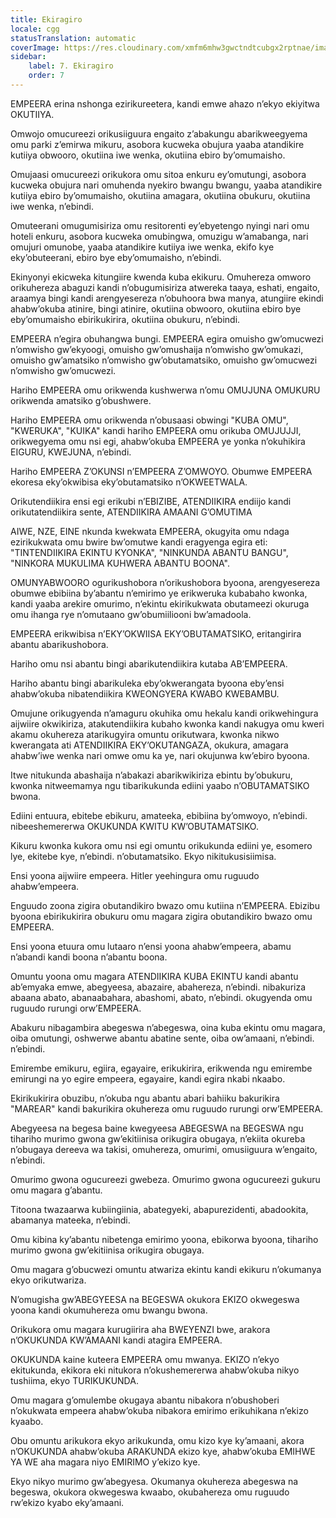 ```yaml
---
title: Ekiragiro
locale: cgg
statusTranslation: automatic
coverImage: https://res.cloudinary.com/xmfm6mhw3gwctndtcubgx2rptnae/image/upload/v1740337243/small_cover_educacion_fundamental_a051170f1c.webp
sidebar:
    label: 7. Ekiragiro
    order: 7
---
```

EMPEERA erina nshonga ezirikureetera, kandi emwe ahazo n’ekyo ekiyitwa OKUTIIYA.

Omwojo omucureezi orikusiiguura engaito z’abakungu abarikweegyema omu parki z’emirwa mikuru, asobora kucweka obujura yaaba atandikire kutiiya obwooro, okutiina iwe wenka, okutiina ebiro by’omumaisho.

Omujaasi omucureezi orikukora omu sitoa enkuru ey’omutungi, asobora kucweka obujura nari omuhenda nyekiro bwangu bwangu, yaaba atandikire kutiiya ebiro by’omumaisho, okutiina amagara, okutiina obukuru, okutiina iwe wenka, n’ebindi.

Omuteerani omugumisiriza omu resitorenti ey’ebyetengo nyingi nari omu hoteli enkuru, asobora kucweka omubingwa, omuzigu w’amabanga, nari omujuri omunobe, yaaba atandikire kutiiya iwe wenka, ekifo kye eky’obuteerani, ebiro bye eby’omumaisho, n’ebindi.

Ekinyonyi ekicweka kitungiire kwenda kuba ekikuru. Omuhereza omworo orikuhereza abaguzi kandi n’obugumisiriza atwereka taaya, eshati, engaito, araamya bingi kandi arengyesereza n’obuhoora bwa manya, atungiire ekindi ahabw’okuba atinire, bingi atinire, okutiina obwooro, okutiina ebiro bye eby’omumaisho ebirikukirira, okutiina obukuru, n’ebindi.

EMPEERA n’egira obuhangwa bungi. EMPEERA egira omuisho gw’omucwezi n’omwisho gw’ekyoogi, omuisho gw’omushaija n’omwisho gw’omukazi, omuisho gw’amatsiko n’omwisho gw’obutamatsiko, omuisho gw’omucwezi n’omwisho gw’omucwezi.

Hariho EMPEERA omu orikwenda kushwerwa n’omu OMUJUNA OMUKURU orikwenda amatsiko g’obushwere.

Hariho EMPEERA omu orikwenda n’obusaasi obwingi "KUBA OMU", "KWERUKA", "KUIKA" kandi hariho EMPEERA omu orikuba OMUJUJJI, orikwegyema omu nsi egi, ahabw’okuba EMPEERA ye yonka n’okuhikira EIGURU, KWEJUNA, n’ebindi.

Hariho EMPEERA Z’OKUNSI n’EMPEERA Z’OMWOYO. Obumwe EMPEERA ekoresa eky’okwibisa eky’obutamatsiko n’OKWEETWALA.

Orikutendiikira ensi egi erikubi n’EBIZIBE, ATENDIIKIRA endiijo kandi orikutatendiikira sente, ATENDIIKIRA AMAANI G’OMUTIMA

AIWE, NZE, EINE nkunda kwekwata EMPEERA, okugyita omu ndaga ezirikukwata omu bwire bw’omutwe kandi eragyenga egira eti: "TINTENDIIKIRA EKINTU KYONKA", "NINKUNDA ABANTU BANGU", "NINKORA MUKULIMA KUHWERA ABANTU BOONA".

OMUNYABWOORO ogurikushobora n’orikushobora byoona, arengyesereza obumwe ebibiina by’abantu n’emirimo ye erikweruka kubabaho kwonka, kandi yaaba arekire omurimo, n’ekintu ekirikukwata obutameezi okuruga omu ihanga rye n’omutaano gw’obumiiliooni bw’amadoola.

EMPEERA erikwibisa n’EKY’OKWIISA EKY’OBUTAMATSIKO, eritangirira abantu abarikushobora.

Hariho omu nsi abantu bingi abarikutendiikira kutaba AB’EMPEERA.

Hariho abantu bingi abarikuleka eby’okwerangata byoona eby’ensi ahabw’okuba nibatendiikira KWEONGYERA KWABO KWEBAMBU.

Omujune orikugyenda n’amaguru okuhika omu hekalu kandi orikwehingura aijwiire okwikiriza, atakutendiikira kubaho kwonka kandi nakugya omu kweri akamu okuhereza atarikugyira omuntu orikutwara, kwonka nikwo kwerangata ati ATENDIIKIRA EKY’OKUTANGAZA, okukura, amagara ahabw’iwe wenka nari omwe omu ka ye, nari okujunwa kw’ebiro byoona.

Itwe nitukunda abashaija n’abakazi abarikwikiriza ebintu by’obukuru, kwonka nitweemamya ngu tibarikukunda ediini yaabo n’OBUTAMATSIKO bwona.

Ediini entuura, ebitebe ebikuru, amateeka, ebibiina by’omwoyo, n’ebindi. nibeeshemererwa OKUKUNDA KWITU KW’OBUTAMATSIKO.

Kikuru kwonka kukora omu nsi egi omuntu orikukunda ediini ye, esomero lye, ekitebe kye, n’ebindi. n’obutamatsiko. Ekyo nikitukusisiimisa.

Ensi yoona aijwiire empeera. Hitler yeehingura omu ruguudo ahabw’empeera.

Enguudo zoona zigira obutandikiro bwazo omu kutiina n’EMPEERA. Ebizibu byoona ebirikukirira obukuru omu magara zigira obutandikiro bwazo omu EMPEERA.

Ensi yoona etuura omu lutaaro n’ensi yoona ahabw’empeera, abamu n’abandi kandi boona n’abantu boona.

Omuntu yoona omu magara ATENDIIKIRA KUBA EKINTU kandi abantu ab’emyaka emwe, abegyeesa, abazaire, abahereza, n’ebindi. nibakuriza abaana abato, abanaabahara, abashomi, abato, n’ebindi. okugyenda omu ruguudo rurungi orw’EMPEERA.

Abakuru nibagambira abegeswa n’abegeswa, oina kuba ekintu omu magara, oiba omutungi, oshwerwe abantu abatine sente, oiba ow’amaani, n’ebindi. n’ebindi.

Emirembe emikuru, egiira, egayaire, erikukirira, erikwenda ngu emirembe emirungi na yo egire empeera, egayaire, kandi egira nkabi nkaabo.

Ekirikukirira obuzibu, n’okuba ngu abantu abari bahiiku bakurikira "MAREAR" kandi bakurikira okuhereza omu ruguudo rurungi orw’EMPEERA.

Abegyeesa na begesa baine kwegyeesa ABEGESWA na BEGESWA ngu tihariho murimo gwona gw’ekitiinisa orikugira obugaya, n’ekiita okureba n’obugaya dereeva wa takisi, omuhereza, omurimi, omusiiguura w’engaito, n’ebindi.

Omurimo gwona ogucureezi gwebeza. Omurimo gwona ogucureezi gukuru omu magara g’abantu.

Titoona twazaarwa kubiingiinia, abategyeki, abapurezidenti, abadookita, abamanya mateeka, n’ebindi.

Omu kibina ky’abantu nibetenga emirimo yoona, ebikorwa byoona, tihariho murimo gwona gw’ekitiinisa orikugira obugaya.

Omu magara g’obucwezi omuntu atwariza ekintu kandi ekikuru n’okumanya ekyo orikutwariza.

N’omugisha gw’ABEGYEESA na BEGESWA okukora EKIZO okwegeswa yoona kandi okumuhereza omu bwangu bwona.

Orikukora omu magara kurugiirira aha BWEYENZI bwe, arakora n’OKUKUNDA KW’AMAANI kandi atagira EMPEERA.

OKUKUNDA kaine kuteera EMPEERA omu mwanya. EKIZO n’ekyo ekitukunda, ekikora eki nitukora n’okushemererwa ahabw’okuba nikyo tushiima, ekyo TURIKUKUNDA.

Omu magara g’omulembe okugaya abantu nibakora n’obushoberi n’okukwata empeera ahabw’okuba nibakora emirimo erikuhikana n’ekizo kyaabo.

Obu omuntu arikukora ekyo arikukunda, omu kizo kye ky’amaani, akora n’OKUKUNDA ahabw’okuba ARAKUNDA ekizo kye, ahabw’okuba EMIHWE YA WE aha magara niyo EMIRIMO y’ekizo kye.

Ekyo nikyo murimo gw’abegyesa. Okumanya okuhereza abegeswa na begeswa, okukora okwegeswa kwaabo, okubahereza omu ruguudo rw’ekizo kyabo eky’amaani.

